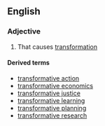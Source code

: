 ==English==

===Adjective===
{{en-adj}}

# That causes [[transformation]]

====Derived terms====
*[[transformative action]]
*[[transformative economics]]
*[[transformative justice]]
*[[transformative learning]]
*[[transformative planning]]
*[[transformative research]]